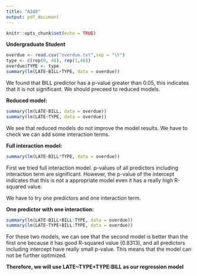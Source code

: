 ```yaml
---
title: "A1Q8"
output: pdf_document
---
```


```r
knitr::opts_chunk$set(echo = TRUE)
```

**Undergraduate Student**

```r
overdue <- read.csv("overdue.txt",sep = "\t")
type <- c(rep(0, 48), rep(1,48))
overdue$TYPE <- type
summary(lm(LATE~BILL+TYPE, data = overdue))
```

We found that BILL predictor has a p-value greater than 0.05, this indicates that it is not significant. We should preceed to reduced models.

**Reduced model:**

```r
summary(lm(LATE~BILL, data = overdue))
summary(lm(LATE~TYPE, data = overdue))
```

We see that reduced models do not improve the model results. We have to check we can add some interaction terms.

**Full interaction model:**

```r
summary(lm(LATE~BILL*TYPE, data = overdue))
```

First we tried full interaction model. p-values of all predictors including interaction term are significant. However, the p-value of the intercept indicates that this is not a appropriate model even it has a really high R-squared value.

We have to try one predictors and one interaction term.

**One predictor with one interaction:**

```r
summary(lm(LATE~BILL+BILL:TYPE, data = overdue))
summary(lm(LATE~TYPE+BILL:TYPE, data = overdue))
```

For these two models, we can see that the second model is better than the first one because it has good R-squared value (0.8313), and all predictors including intercept have really small p-value. This means that the model can not be further optimized. 


**Therefore, we will use LATE~TYPE+TYPE:BILL as our regression model**